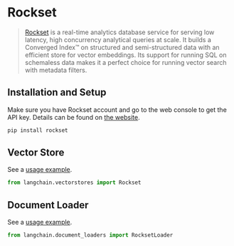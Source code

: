 # Rockset

>[Rockset](https://rockset.com/product/) is a real-time analytics database service for serving low latency, high concurrency analytical queries at scale. It builds a Converged Index™ on structured and semi-structured data with an efficient store for vector embeddings. Its support for running SQL on schemaless data makes it a perfect choice for running vector search with metadata filters. 

## Installation and Setup

Make sure you have Rockset account and go to the web console to get the API key. Details can be found on [the website](https://rockset.com/docs/rest-api/).

```bash
pip install rockset
```

## Vector Store

See a [usage example](/docs/integrations/vectorstores/rockset).

```python
from langchain.vectorstores import Rockset
```

## Document Loader

See a [usage example](docs/modules/data_connection/document_loaders/integrations/rockset).
```python
from langchain.document_loaders import RocksetLoader
```